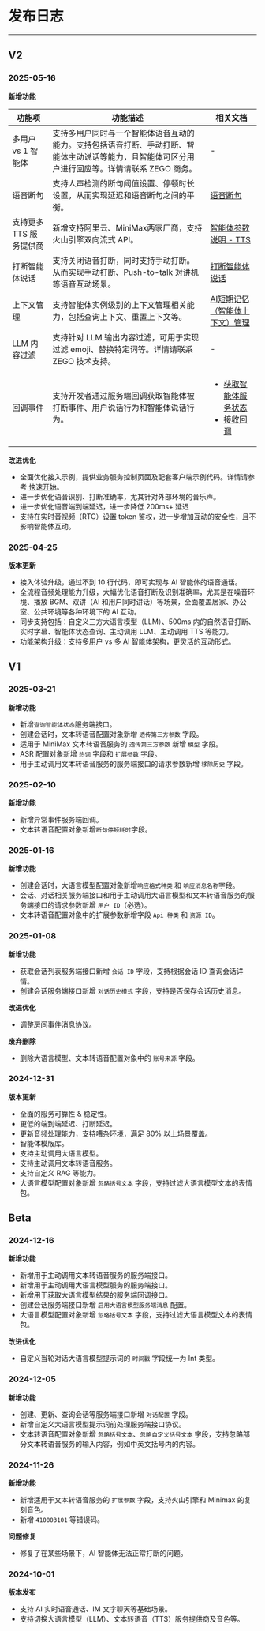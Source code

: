 # 发布日志

---

## V2

### 2025-05-16

<Accordion title="服务端 v2.1.0" defaultOpen="true">

**新增功能**

| 功能项 | 功能描述 | 相关文档 |
| -- | -- | -- |
| 多用户 vs 1 智能体 | 支持多用户同时与一个智能体语音互动的能力。支持包括语音打断、手动打断、智能体主动说话等能力，且智能体可区分用户进行回应等。<Note title="说明">详情请联系 ZEGO 商务。</Note> | - |
| 语音断句 | 支持人声检测的断句阈值设置、停顿时长设置，从而实现延迟和语音断句之间的平衡。 | [语音断句](/aiagent-server/advanced/speech-segmentation-control) |
| 支持更多 TTS 服务提供商 | 新增支持阿里云、MiniMax两家厂商，支持火山引擎双向流式 API。  | [智能体参数说明 - TTS](/aiagent-server/api-reference/common-parameter-description#tts) |
| 打断智能体说话 | 支持关闭语音打断，同时支持手动打断。从而实现手动打断、Push-to-talk 对讲机等语音互动场景。| [打断智能体说话](/aiagent-server/guides/interrupt-agent-speech) |
| 上下文管理 | 支持智能体实例级别的上下文管理相关能力，包括查询上下文、重置上下文等。 | [AI短期记忆（智能体上下文）管理](/aiagent-server/advanced/ai-short-term-memory) |
| LLM 内容过滤 | 支持针对 LLM 输出内容过滤，可用于实现过滤 emoji、替换特定词等。<Note title="说明">详情请联系 ZEGO 技术支持。</Note> | - | 
| 回调事件 | 支持开发者通过服务端回调获取智能体被打断事件、用户说话行为和智能体说话行为。 | <ul><li>[获取智能体服务状态](/aiagent-server/guides/get-ai-agent-status)</li><li>[接收回调](/aiagent-server/callbacks/receiving-callback)</li></ul> |

**改进优化**

- 全面优化接入示例，提供业务服务控制页面及配套客户端示例代码。详情请参考 [快速开始](./../Quick%20start.mdx)。
- 进一步优化语音识别、打断准确率，尤其针对外部环境的音乐声。
- 进一步优化语音端到端延迟，进一步降低 200ms+ 延迟
- 支持在实时音视频（RTC）设置 token 鉴权，进一步增加互动的安全性，且不影响智能体互动。
</Accordion>

### 2025-04-25

<Accordion title="服务端 v2.0.0" defaultOpen="true">

**版本更新**

- 接入体验升级，通过不到 10 行代码，即可实现与 AI 智能体的语音通话。
- 全流程音频处理能力升级，大幅优化语音打断及识别准确率，尤其是在噪音环境、播放 BGM、双讲（AI 和用户同时讲话）等场景，全面覆盖居家、办公室、公共环境等各种环境下的 AI 互动。
- 同步支持包括：自定义三方大语言模型（LLM）、500ms 内的自然语音打断、实时字幕、智能体状态查询、主动调用 LLM、主动调用 TTS 等能力。
- 功能架构升级：支持多用户 vs 多 AI 智能体架构，更灵活的互动形式。
</Accordion>

## V1

### 2025-03-21
<Accordion title="服务端 v1.4.0" defaultOpen="true">

**新增功能**

- 新增`查询智能体状态`服务端接口。
- 创建会话时，文本转语音配置对象新增 `透传第三方参数` 字段。
- 适用于 MiniMax 文本转语音服务的 `透传第三方参数` 新增 `模型` 字段。
- ASR 配置对象新增 `热词` 字段和 `扩展参数` 字段。
- 用于主动调用文本转语音服务的服务端接口的请求参数新增 `移除历史` 字段。
</Accordion>

### 2025-02-10

<Accordion title="服务端 v1.3.0" defaultOpen="true">

**新增功能**

- 新增异常事件服务端回调。
- 文本转语音配置对象新增`断句停顿耗时`字段。
</Accordion>

### 2025-01-16

<Accordion title="服务端 v1.2.0" defaultOpen="true">

**新增功能**

- 创建会话时，大语言模型配置对象新增`响应格式种类` 和 `响应消息名称`字段。
- 会话、对话相关服务端接口和用于主动调用大语言模型和文本转语音服务的服务端接口的请求参数新增 `用户 ID`（必选）。
- 文本转语音配置对象中的扩展参数新增字段 `Api 种类` 和 `资源 ID`。
</Accordion>

### 2025-01-08

<Accordion title="服务端 v1.1.0" defaultOpen="true">

**新增功能**

- 获取会话列表服务端接口新增 `会话 ID` 字段，支持根据会话 ID 查询会话详情。
- 创建会话服务端接口新增 `对话历史模式` 字段，支持是否保存会话历史消息。

**改进优化**

- 调整房间事件消息协议。

**废弃删除**

- 删除大语言模型、文本转语音配置对象中的 `账号来源` 字段。
</Accordion>

### 2024-12-31

<Accordion title="服务端 v1.0.0" defaultOpen="true">

**版本更新**

- 全面的服务可靠性 & 稳定性。
- 更低的端到端延迟、打断延迟。
- 更新音频处理能力，支持嘈杂环境，满足 80% 以上场景覆盖。
- 智能体模版库。
- 支持主动调用大语言模型。
- 支持主动调用文本转语音服务。
- 支持自定义 RAG 等能力。
- 大语言模型配置对象新增 `忽略括号文本` 字段，支持过滤大语言模型文本的表情包。
</Accordion>

## Beta

### 2024-12-16

<Accordion title="服务端 v0.5.0" defaultOpen="true">

**新增功能**

- 新增用于主动调用文本转语音服务的服务端接口。
- 新增用于主动调用大语言模型服务的服务端接口。
- 新增用于获取大语言模型结果的服务端回调接口。
- 创建会话服务端接口新增 `启用大语言模型服务端消息` 配置。
- 大语言模型配置对象新增 `忽略括号文本` 字段，支持过滤大语言模型文本的表情包。

**改进优化**

- 自定义当轮对话大语言模型提示词的 `时间戳` 字段统一为 Int 类型。
</Accordion>

### 2024-12-05

<Accordion title="服务端 v0.3.0" defaultOpen="true">

**新增功能**

- 创建、更新、查询会话等服务端接口新增 `对话配置` 字段。
- 新增自定义大语言模型提示词前处理服务端接口协议。
- 文本转语音配置对象新增 `忽略括号文本`、`忽略自定义括号文本` 字段，支持忽略部分文本转语音服务的输入内容，例如中英文括号内的内容。
</Accordion>

### 2024-11-26

<Accordion title="服务端 v0.2.0" defaultOpen="true">

**新增功能**

- 新增适用于文本转语音服务的 `扩展参数` 字段，支持火山引擎和 Minimax 的复刻音色。
- 新增 `410003101` 等错误码。

**问题修复**

- 修复了在某些场景下，AI 智能体无法正常打断的问题。
</Accordion>

### 2024-10-01

<Accordion title="服务端 v0.1.0" defaultOpen="true">

**版本发布**

- 支持 AI 实时语音通话、IM 文字聊天等基础场景。
- 支持切换大语言模型（LLM）、文本转语音（TTS）服务提供商及音色等。
</Accordion>
